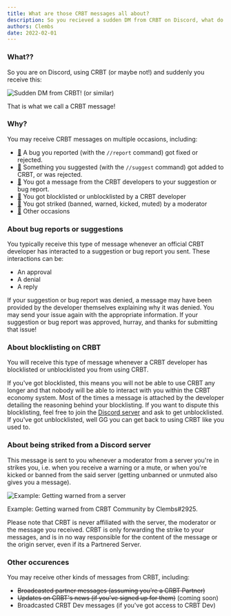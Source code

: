 ```yaml
---
title: What are those CRBT messages all about?
description: So you recieved a sudden DM from CRBT on Discord, what do you do??? This guide is here to help!
authors: Clembs
date: 2022-02-01
---
```


### What??

So you are on Discord, using CRBT (or maybe not!) and suddenly you receive this:

![Sudden DM from CRBT!](https://cdn.discordapp.com/attachments/639241740800491566/937984726550077460/unknown.png) (or similar)

That is what we call a CRBT message!

### Why?

You may receive CRBT messages on multiple occasions, including:

- [🔗](#about-bug-reports-or-suggestions) A bug you reported (with the `//report` command) got fixed or rejected.
- [🔗](#about-bug-reports-or-suggestions) Something you suggested (with the `//suggest` command) got added to CRBT, or was rejected.
- [🔗](#about-bug-reports-or-suggestions) You got a message from the CRBT developers to your suggestion or bug report.
- [🔗](#about-blocklisting-on-crbt) You got blocklisted or unblocklisted by a CRBT developer
- [🔗](#about-being-striked-from-a-discord-server) You got striked (banned, warned, kicked, muted) by a moderator
- [🔗](#other-occurences) Other occasions

### About bug reports or suggestions

You typically receive this type of message whenever an official CRBT developer has interacted to a suggestion or bug report you sent. These interactions can be:

- An approval
- A denial
- A reply

If your suggestion or bug report was denied, a message may have been provided by the developer themselves explaining why it was denied. You may send your issue again with the appropriate information.
If your suggestion or bug report was approved, hurray, and thanks for submitting that issue!

### About blocklisting on CRBT

You will receive this type of message whenever a CRBT developer has blocklisted or unblocklisted you from using CRBT.

If you've got blocklisted, this means you will not be able to use CRBT any longer and that nobody will be able to interact with you within the CRBT economy system. Most of the times a message is attached by the developer detailing the reasoning behind your blocklisting. If you want to dispute this blocklisting, feel free to join the [Discord server](https://crbt.app/discord) and ask to get unblocklisted.
If you've got unblocklisted, well GG you can get back to using CRBT like you used to.

### About being striked from a Discord server

This message is sent to you whenever a moderator from a server you're in strikes you, i.e. when you receive a warning or a mute, or when you're kicked or banned from the said server (getting unbanned or unmuted also gives you a message).

<img
  src='https://cdn.discordapp.com/attachments/859414550155624459/868251275106615296/unknown.png'
  alt='Example: Getting warned from a server'
/>

Example: Getting warned from CRBT Community by Clembs#2925.

Please note that CRBT is never affiliated with the server, the moderator or the message you received. CRBT is only forwarding the strike to your messages, and is in no way responsible for the content of the message or the origin server, even if its a Partnered Server.

### Other occurences

You may receive other kinds of messages from CRBT, including:

- ~~Broadcasted partner messages (assuming you're a CRBT Partner)~~
- ~~Updates on CRBT's news (if you've signed up for them)~~ (coming soon)
- Broadcasted CRBT Dev messages (if you've got access to CRBT Dev)
